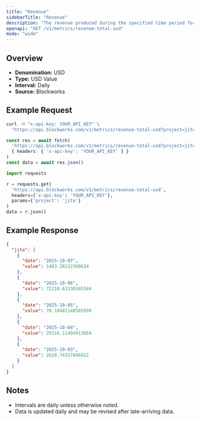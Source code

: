 ```yaml
---
title: "Revenue"
sidebarTitle: "Revenue"
description: "The revenue produced during the specified time period for given project."
openapi: "GET /v1/metrics/revenue-total-usd"
mode: "wide"
---
```


## Overview

- **Denomination:** USD
- **Type:** USD Value
- **Interval:** Daily
- **Source:** Blockworks

## Example Request

<CodeGroup>

```bash cURL
curl -H "x-api-key: YOUR_API_KEY" \
  "https://api.blockworks.com/v1/metrics/revenue-total-usd?project=jito"
```

```typescript TypeScript
const res = await fetch(
  'https://api.blockworks.com/v1/metrics/revenue-total-usd?project=jito',
  { headers: { 'x-api-key': 'YOUR_API_KEY' } }
)
const data = await res.json()
```

```python Python
import requests

r = requests.get(
  'https://api.blockworks.com/v1/metrics/revenue-total-usd',
  headers={'x-api-key': 'YOUR_API_KEY'},
  params={'project': 'jito'}
)
data = r.json()
```

</CodeGroup>

## Example Response

```json
{
  "jito": [
    {
      "date": "2025-10-07",
      "value": 1483.38212368634
    },
    {
      "date": "2025-10-06",
      "value": 72210.63130165184
    },
    {
      "date": "2025-10-05",
      "value": 70.18481148565999
    },
    {
      "date": "2025-10-04",
      "value": 29316.11494913664
    },
    {
      "date": "2025-10-03",
      "value": 2610.74357846822
    }
  ]
}
```

## Notes
- Intervals are daily unless otherwise noted.
- Data is updated daily and may be revised after late-arriving data.